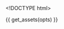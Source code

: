 <!DOCTYPE html>
<html>
  <head>
    <meta http-equiv="Content-Type" content="text/html; charset=utf-8"/>

    <title>{{  opts$params$title  }}</title>

    {{  get_assets(opts)  }}

  </head>

  <body>
    <script type="text/javascript">
    (function() {
      var color_legend_counts, color_scale, data, decimal_format, draw_box, g_color_legend, g_line, g_line_names, line, line_names, lines, plot, sidebar, toggle_line_names;
    
      data = {{  get_data_as_json(opts)  }};
    
      decimal_format = d3.format(".2f");
    
      color_scale = {{  get_d3_color_scale(opts)  }};
    
      draw_box = {{  toJSON(opts$params$box)  }};
    
      color_legend_counts = {{  get_color_legend_counts(opts)  }};
    
      plot = append_plot({
        width: {{  opts$params$width  }},
        height: {{  opts$params$height  }},
        padding: {{  get_padding_param(opts)  }},
        title: {{  toJSON(opts$params$title)  }},
        xlab: {{  toJSON(opts$params$xlab)  }},
        ylab: {{  toJSON(opts$params$ylab)  }}
      });
    
      if (draw_box != null) {
        plot.append("path").attr({
          "d": "M0,0L" + plot.width + ",0L" + plot.width + "," + plot.height
        }).style({
          "stroke": "black",
          "stroke-width": "2px",
          "shape-rendering": "crispEdges",
          "fill": "none"
        });
      }
    
      plot.scales.x = {{  get_d3_x_scale(opts)  }};
    
      plot.scales.x = add_scale_padding(plot.scales.x);
    
      draw_x_axis(plot, {{  get_x_tick_values(opts)  }});
    
      draw_x_axis_label(plot);
    
      plot.scales.y = {{  get_d3_y_scale(opts)  }};
    
      plot.scales.y = add_scale_padding(plot.scales.y);
    
      draw_y_axis(plot);
    
      draw_y_axis_label(plot);
    
      line = d3.svg.line().defined(function(d) {
        return !isNaN(d.y);
      }).interpolate({{  toJSON(opts$params$interpolate)  }}).x(function(d) {
        return plot.scales.x(d.x);
      }).y(function(d) {
        return plot.scales.y(d.y);
      });
    
      g_line = plot.selectAll(".line").data(data).enter().append("g").attr("class", ".line");
    
      lines = g_line.append("path").attr({
        "class": "line_tooltip",
        "d": function(d) {
          return line(d.values);
        }
      }).style({
        "stroke": function(d) {
          return color_scale(d.colorize);
        },
        "stroke-width": {{  toJSON(paste0(opts$params$lwd, "px"))  }},
        "fill": "none",
        "shape-rendering": "auto"
      });
    
      line_names = g_line.append("text").datum(function(d) {
        return {
          "line_name": d.line_name,
          "value": d.values[d.values.length - 1],
          "colorize": d.colorize
        };
      }).text(function(d) {
        return d.line_name;
      }).attr({
        "transform": function(d) {
          return "translate(" + (plot.scales.x(d.value.x)) + " " + (plot.scales.y(d.value.y)) + ")";
        },
        "dx": 8,
        "dy": ".35em",
        "display": "none"
      }).style({
        "fill": function(d) {
          return color_scale(d.colorize);
        },
        "font-size": "22px"
      });
    
      sidebar = plot.append("g").attr("transform", "translate(" + (plot.width + 60) + "," + 0 + ")");
    
      g_line_names = sidebar.append("g").style("cursor", "pointer").style("font-size", "22px").on("click", function() {
        return toggle_line_names();
      });
    
      g_line_names.append("circle").attr("r", 7).attr("stroke", "black").attr("stroke-width", 2).attr("fill", "white");
    
      g_line_names.append("text").attr('text-anchor', 'start').attr('dy', '.32em').attr('dx', '12').text("Show names");
    
      toggle_line_names = function() {
        var showing_line_names;
        showing_line_names = g_line_names.classed("show_names");
        line_names.attr("display", function() {
          if (showing_line_names) {
            return "none";
          } else {
            return "inline";
          }
        });
        return g_line_names.attr("class", function() {
          if (showing_line_names) {
            return "";
          } else {
            return "show_names";
          }
        }).select("circle").attr("fill", function() {
          if (showing_line_names) {
            return "white";
          } else {
            return "black";
          }
        });
      };
    
      if (color_scale.range().length > 1) {
        sidebar.append("text").attr({
          "class": "colorize_title",
          "x": 0,
          "y": 35,
          "dy": ".35em"
        }).style({
          "font-size": "24px"
        }).text({{  toJSON(opts$params$colorize_title)  }});
      }
    
      g_color_legend = sidebar.selectAll(".key").data(color_scale.domain().reverse()).enter().append("g").attr({
        "transform": function(d, i) {
          return "translate(0, " + (i * (5 * 2 + 15) + 70) + ")";
        },
        "class": "key"
      });
    
      g_color_legend.append("circle").attr({
        "r": 5,
        "fill": color_scale
      });
    
      g_color_legend.append("text").attr({
        "x": 20 + 10,
        "y": 0,
        "dy": ".35em"
      }).text(function(d) {
        return "" + d + " (" + color_legend_counts[d] + ")";
      });
    
    }).call(this);

    </script>
  </body>
</html>
